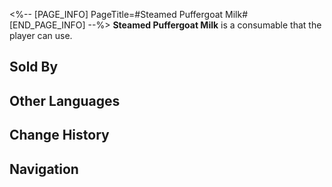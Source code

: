 <%-- [PAGE_INFO]
PageTitle=#Steamed Puffergoat Milk#
[END_PAGE_INFO] --%>
{{Consumable Infobox
|id          = 408408
|image       = Item Steamed Puffergoat Milk.png
|type        = undefined
|rarity      = 2
|effect      = Upon use, immediately heals one downed character for 10% of the character's Max HP.
|description = Puffergoat milk, also known as Gentle Halcyon milk, is a specialty of the Xianzhou Alliance.<br />The milk is difficult to preserve and rarely seen outside Xianzhou.<br />It is sweet after warming without needing extra sugar, but it becomes bitter after cooling, so it must be drunk while hot.
|effectType  = 
|effectType2 = 
|effectType3 = 
|recipe      = 
|source1     = [[Food Stall]]
|source2     = 
|source3     = 
}}
{{Description|''"According to the'' Lifitide ''magazine, General Jing Yuan has to drink a large bowl of freshly squeezed Puffergoat milk every morning. The Seat of Divine Foresight has denied this report."''}}
'''Steamed Puffergoat Milk''' is a consumable that the player can use.

==Sold By==
{{Shop Availability}}

==Other Languages==
{{Other Languages
|en   = Steamed Puffergoat Milk
|zhs  = 热浮羊奶
|zht  = 熱浮羊奶
|ja   = 熱浮羊乳
|ko   = 따끈 양유
|es   = Leche de floticabra caliente
|fr   = Lait de chèvre-globe chaud
|ru   = Горячее молоко дутой козы
|th   = Steamed Puffergoat Milk
|vi   = Sữa Dê Nóng
|de   = Pufferziegen-Milchschaum
|id   = Steamed Puffergoat Milk
|pt   = Leite Fervido de Cabra-Balão
}}

==Change History==
{{Change History|1.0}}

==Navigation==
{{Consumable Navbox}}
